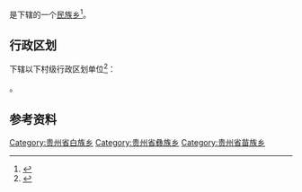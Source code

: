 {{中国乡级行政区|52/05/27/203/000}}

'''{{PAGENAMEBASE}}'''是{{PRC admin/fullname|52/05/27/203/000|3}}下辖的一个[[民族乡|民族乡]]<ref>{{PRC admin/ref sgc|{{PRC admin/parent|52/05/27/203/000}}}}</ref>。

== 行政区划 ==
{{PAGENAMEBASE}}下辖以下村级行政区划单位<ref>{{PRC admin/ref sgc|52/05/27/203/000}}</ref>：

{{PRC admin/children|52/05/27/203/000}}。

== 参考资料 ==
{{reflist}}

{{贵州行政区划小作品}}
{{PRC admin/navcat|52/05/27/203/000}}
[[Category:贵州省白族乡|Category:贵州省白族乡]]
[[Category:贵州省彝族乡|Category:贵州省彝族乡]]
[[Category:贵州省苗族乡|Category:贵州省苗族乡]]